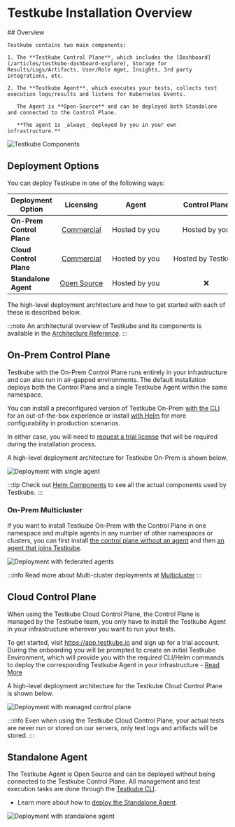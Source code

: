 # Testkube Installation Overview

<div style={{ display: 'flex', gap: '40px' }}>
  <div style={{ flex: 1 }}>
    ## Overview

    Testkube contains two main components:

    1. The **Testkube Control Plane**, which includes the [Dashboard](/articles/testkube-dashboard-explore), Storage for Results/Logs/Artifacts, User/Role mgmt, Insights, 3rd party integrations, etc.

    2. The **Testkube Agent**, which executes your tests, collects test execution logs/results and listens for Kubernetes Events.

       The Agent is **Open-Source** and can be deployed both Standalone and connected to the Control Plane.

       **The agent is _always_ deployed by you in your own infrastructure.**
  </div>
  <div style={{ flex: 1 }}>
    <div style={{ textAlign: 'center' }}>
      <img src="/img/testkube-components.png" alt="Testkube Components" />
    </div>
  </div>
</div>

## Deployment Options

You can deploy Testkube in one of the following ways:

| Deployment Option         | &nbsp;&nbsp;&nbsp;Licensing&nbsp;&nbsp;&nbsp; | &nbsp;&nbsp;&nbsp;&nbsp;&nbsp;&nbsp;&nbsp;&nbsp;Agent&nbsp;&nbsp;&nbsp;&nbsp;&nbsp;&nbsp;&nbsp;&nbsp; | &nbsp;&nbsp;&nbsp;&nbsp;&nbsp;&nbsp;&nbsp;&nbsp;Control&nbsp;Plane&nbsp;&nbsp;&nbsp;&nbsp;&nbsp;&nbsp;&nbsp;&nbsp; | &nbsp;&nbsp;&nbsp;Dashboard&nbsp;&nbsp;&nbsp; | &nbsp;&nbsp;&nbsp;&nbsp;&nbsp;CLI&nbsp;&nbsp;&nbsp;&nbsp;&nbsp; |
|---------------------------|:---------------------------------------------:|:-----------------------------------------------------------------------------------------------------:|:------------------------------------------------------------------------------------------------------------------:|:---------------------------------------------------------------------:|:---------------------------------------------------------------:|
| **On-Prem Control Plane** |   [Commercial](https://testkube.io/pricing)   |                                             Hosted by you                                             |                                                   Hosted by you                                                    |                                   ✅                                   |                                ✅                                |
| **Cloud Control Plane**   |   [Commercial](https://testkube.io/pricing)   |                                             Hosted by you                                             |                                                 Hosted by Testkube                                                 |                                   ✅                                   |                                ✅                                |
| **Standalone Agent**      |     [Open Source](/articles/open-source)      |                                             Hosted by you                                             |                                                         ❌                                                          |                                   ❌                                   |                                ✅                                |

The high-level deployment architecture and how to get started with each of these is described below.

:::note
An architectural overview of Testkube and its components is available in the [Architecture Reference](../architecture).
:::

## On-Prem Control Plane

Testkube with the On-Prem Control Plane runs entirely in your infrastructure and can also run in air-gapped environments.
The default installation deploys both the Control Plane and a single Testkube Agent within the same namespace.

You can install a preconfigured version of Testkube On-Prem [with the CLI][install-cli] for an out-of-the-box experience
or install [with Helm][install-helm] for more configurability in production scenarios.

In either case, you will need to [request a trial license](https://testkube.io/download) that will be required
during the installation process.

A high-level deployment architecture for Testkube On-Prem is shown below.

![Deployment with single agent](../../img/architecture-default.jpeg)

:::tip
Check out [Helm Components](/articles/helm-components) to see all the actual components used by Testkube.
:::

### On-Prem Multicluster

If you want to install Testkube On-Prem with the Control Plane in one namespace and multiple agents in any number of
other namespaces or clusters, you can first install [the control plane without an agent][deploy-minimal] and then [an agent that joins Testkube][deploy-agent].

![Deployment with federated agents](../../img/architecture-federated.jpeg)

:::info
Read more about Multi-cluster deployments at [Multicluster](/articles/install/multi-cluster)
:::

## Cloud Control Plane

When using the Testkube Cloud Control Plane, the Control Plane is managed by the Testkube team, you only have to install the
Testkube Agent in your infrastructure wherever you want to run your tests.

To get started, visit https://app.testkube.io and sign up for a trial account. During the onboarding you will be
prompted to create an initial Testkube Environment, which will provide you with the required CLI/Helm commands to
deploy the corresponding Testkube Agent in your infrastructure - [Read More](/testkube-pro/articles/environment-management#creating-a-new-environment)

A high-level deployment architecture for the Testkube Cloud Control Plane is shown below.

![Deployment with managed control plane](../../img/architecture-managed.jpeg)

:::info
Even when using the Testkube Cloud Control Plane, your actual tests are never run or stored on our servers, only test
logs and artifacts will be stored.
:::

## Standalone Agent

The Testkube Agent is Open Source and can be deployed without being connected to the Testkube
Control Plane. All management and test execution tasks are done through the [Testkube CLI](/articles/cli).

- Learn more about how to [deploy the Standalone Agent][deploy-standalone].

![Deployment with standalone agent](../../img/architecture-standalone.jpeg)

[cloud]: https://app.testkube.io/
[install-cli]: /articles/install/install-with-cli
[install-helm]: /articles/install/install-with-helm
[deploy-standalone]: /articles/install/standalone-agent
[deploy-minimal]: /articles/install/multi-cluster#deploy-a-control-plane-without-an-agent
[deploy-agent]: /articles/install/multi-cluster#deploy-an-agent-that-will-join-testkube
[deploy-demo]: /articles/install/install-with-cli#deploy-an-on-prem-demo
[testkube-repo]: https://github.com/kubeshop/testkube
